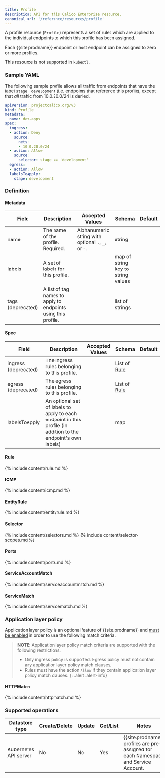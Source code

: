 ```yaml
---
title: Profile
description: API for this Calico Enterprise resource.
canonical_url: '/reference/resources/profile'
---
```


A profile resource (`Profile`) represents a set of rules which are applied
to the individual endpoints to which this profile has been assigned.

Each {{site.prodname}} endpoint or host endpoint can be assigned to zero or more profiles.

This resource is not supported in `kubectl`.

### Sample YAML

The following sample profile allows all traffic from endpoints that
have the label `stage: development` (i.e. endpoints that reference this profile),
except that *all* traffic from 10.0.20.0/24 is denied.

```yaml
apiVersion: projectcalico.org/v3
kind: Profile
metadata:
  name: dev-apps
spec:
  ingress:
  - action: Deny
    source:
      nets:
      - 10.0.20.0/24
  - action: Allow
    source:
      selector: stage == 'development'
  egress:
  - action: Allow
  labelsToApply:
    stage: development
```

### Definition

#### Metadata

| Field       | Description                 | Accepted Values   | Schema | Default    |
|-------------|-----------------------------|-------------------|--------|------------|
| name   | The name of the profile. Required. | Alphanumeric string with optional `.`, `_`, or `-`. | string |
| labels | A set of labels for this profile. |  | map of string key to string values |
| tags (deprecated) | A list of tag names to apply to endpoints using this profile.        | | list of strings |

#### Spec

| Field       | Description                 | Accepted Values   | Schema | Default    |
|-------------|-----------------------------|-------------------|--------|------------|
| ingress (deprecated) | The ingress rules belonging to this profile. | | List of [Rule](#rule) |
| egress  (deprecated) | The egress rules belonging to this profile. | | List of [Rule](#rule)  |
| labelsToApply | An optional set of labels to apply to each endpoint in this profile (in addition to the endpoint's own labels) |  | map |

#### Rule

{% include content/rule.md %}

#### ICMP

{% include content/icmp.md %}

#### EntityRule

{% include content/entityrule.md %}

#### Selector

{% include content/selectors.md %}
{% include content/selector-scopes.md %}

#### Ports

{% include content/ports.md %}

#### ServiceAccountMatch

{% include content/serviceaccountmatch.md %}

#### ServiceMatch

{% include content/servicematch.md %}

### Application layer policy

Application layer policy is an optional feature of {{site.prodname}} and
[must be enabled]({{site.baseurl}}/security/app-layer-policy)
in order to use the following match criteria.

> **NOTE**: Application layer policy match criteria are supported with the following restrictions.
>  * Only ingress policy is supported. Egress policy must not contain any application layer policy match clauses.
>  * Rules must have the action `Allow` if they contain application layer policy match clauses.
{: .alert .alert-info}

#### HTTPMatch

{% include content/httpmatch.md %}

### Supported operations

| Datastore type        | Create/Delete | Update | Get/List | Notes
|-----------------------|---------------|--------|----------|------
| Kubernetes API server | No            | No     | Yes      | {{site.prodname}} profiles are pre-assigned for each Namespace and Service Account.

